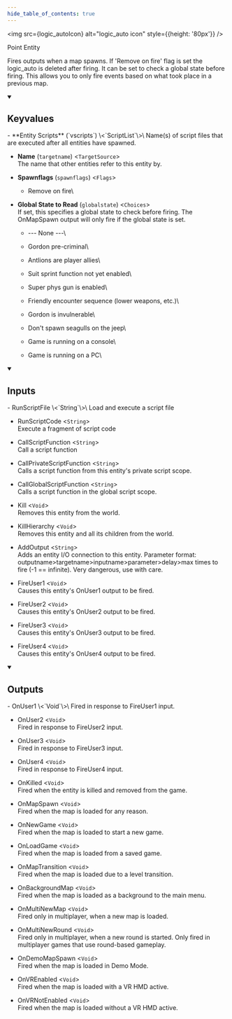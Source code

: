 ```yaml
---
hide_table_of_contents: true
---
```


<!---
!!!!!!
THIS PAGE IS AUTOGENERATED FROM GAME FGD DEFINITIONS!
DO NOT EDIT MANUALLY!
!!!!!!

In order to make edits, you can make an annotation file in /fgd_dump_overrides
-->



<img src={logic_autoIcon} alt="logic_auto icon" style={{height: '80px'}} />

Point Entity

Fires outputs when a map spawns. If 'Remove on fire' flag is set the logic_auto is deleted after firing. It can be set to check a global state before firing. This allows you to only fire events based on what took place in a previous map.

<details open>
<summary><h2>Keyvalues</h2></summary>
- **Entity Scripts** (`vscripts`) \<`ScriptList`\>\
Name(s) of script files that are executed after all entities have spawned.

- **Name** (`targetname`) \<`TargetSource`\>\
The name that other entities refer to this entity by.

- **Spawnflags** (`spawnflags`) \<`Flags`\>
  - Remove on fire\
    


- **Global State to Read** (`globalstate`) \<`Choices`\>\
If set, this specifies a global state to check before firing. The OnMapSpawn output will only fire if the global state is set.
  - --- None ---\
    
  - Gordon pre-criminal\
    
  - Antlions are player allies\
    
  - Suit sprint function not yet enabled\
    
  - Super phys gun is enabled\
    
  - Friendly encounter sequence (lower weapons, etc.)\
    
  - Gordon is invulnerable\
    
  - Don't spawn seagulls on the jeep\
    
  - Game is running on a console\
    
  - Game is running on a PC\
    



 </details>
<details open>
<summary><h2>Inputs</h2></summary>
- RunScriptFile \<`String`\>\
Load and execute a script file

- RunScriptCode \<`String`\>\
Execute a fragment of script code

- CallScriptFunction \<`String`\>\
Call a script function

- CallPrivateScriptFunction \<`String`\>\
Calls a script function from this entity's private script scope.

- CallGlobalScriptFunction \<`String`\>\
Calls a script function in the global script scope.

- Kill \<`Void`\>\
Removes this entity from the world.

- KillHierarchy \<`Void`\>\
Removes this entity and all its children from the world.

- AddOutput \<`String`\>\
Adds an entity I/O connection to this entity. Parameter format: outputname&gt;targetname>inputname&gt;parameter&gt;delay&gt;max times to fire (-1 == infinite). Very dangerous, use with care.

- FireUser1 \<`Void`\>\
Causes this entity's OnUser1 output to be fired.

- FireUser2 \<`Void`\>\
Causes this entity's OnUser2 output to be fired.

- FireUser3 \<`Void`\>\
Causes this entity's OnUser3 output to be fired.

- FireUser4 \<`Void`\>\
Causes this entity's OnUser4 output to be fired.


 </details>
<details open>
<summary><h2>Outputs</h2></summary>
- OnUser1 \<`Void`\>\
Fired in response to FireUser1 input.

- OnUser2 \<`Void`\>\
Fired in response to FireUser2 input.

- OnUser3 \<`Void`\>\
Fired in response to FireUser3 input.

- OnUser4 \<`Void`\>\
Fired in response to FireUser4 input.

- OnKilled \<`Void`\>\
Fired when the entity is killed and removed from the game.

- OnMapSpawn \<`Void`\>\
Fired when the map is loaded for any reason.

- OnNewGame \<`Void`\>\
Fired when the map is loaded to start a new game.

- OnLoadGame \<`Void`\>\
Fired when the map is loaded from a saved game.

- OnMapTransition \<`Void`\>\
Fired when the map is loaded due to a level transition.

- OnBackgroundMap \<`Void`\>\
Fired when the map is loaded as a background to the main menu.

- OnMultiNewMap \<`Void`\>\
Fired only in multiplayer, when a new map is loaded.

- OnMultiNewRound \<`Void`\>\
Fired only in multiplayer, when a new round is started. Only fired in multiplayer games that use round-based gameplay.

- OnDemoMapSpawn \<`Void`\>\
Fired when the map is loaded in Demo Mode.

- OnVREnabled \<`Void`\>\
Fired when the map is loaded with a VR HMD active.

- OnVRNotEnabled \<`Void`\>\
Fired when the map is loaded without a VR HMD active.


 </details>